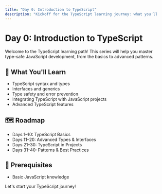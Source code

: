 ```yaml
---
title: "Day 0: Introduction to TypeScript"
description: "Kickoff for the TypeScript learning journey: what you'll learn, prerequisites, and roadmap."
---
```


# Day 0: Introduction to TypeScript

Welcome to the TypeScript learning path! This series will help you master type-safe JavaScript development, from the basics to advanced patterns.

## 🎯 What You'll Learn

- TypeScript syntax and types
- Interfaces and generics
- Type safety and error prevention
- Integrating TypeScript with JavaScript projects
- Advanced TypeScript features

## 🗺️ Roadmap

- Days 1–10: TypeScript Basics
- Days 11–20: Advanced Types & Interfaces
- Days 21–30: TypeScript in Projects
- Days 31–40: Patterns & Best Practices

## 📝 Prerequisites

- Basic JavaScript knowledge

Let's start your TypeScript journey!
